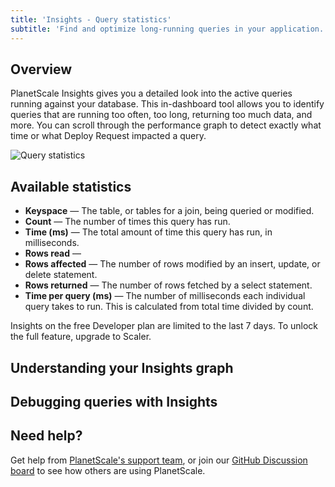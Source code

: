 ```yaml
---
title: 'Insights - Query statistics'
subtitle: 'Find and optimize long-running queries in your application.'
---
```


## Overview

PlanetScale Insights gives you a detailed look into the active queries running against your database. This in-dashboard tool allows you to identify queries that are running too often, too long, returning too much data, and more. You can scroll through the performance graph to detect exactly what time or what Deploy Request impacted a query.

![Query statistics](/img/docs/query-statistics-overview.png)

## Available statistics

- **Keyspace** &mdash; The table, or tables for a join, being queried or modified.
- **Count** &mdash; The number of times this query has run.
- **Time (ms)** &mdash; The total amount of time this query has run, in milliseconds.
- **Rows read** &mdash;
- **Rows affected** &mdash; The number of rows modified by an insert, update, or delete statement.
- **Rows returned** &mdash; The number of rows fetched by a select statement.
- **Time per query (ms)** &mdash; The number of milliseconds each individual query takes to run. This is calculated from total time divided by count.

<InfoBlock type="note">
  Insights on the free Developer plan are limited to the last 7 days. To unlock the full feature, upgrade to Scaler.
</InfoBlock>

## Understanding your Insights graph



## Debugging queries with Insights



## Need help?

Get help from [PlanetScale's support team](https://www.planetscale.com/support), or join our [GitHub Discussion board](https://github.com/planetscale/discussion/discussions) to see how others are using PlanetScale.
